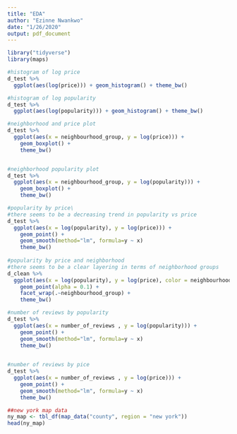 ```yaml
---
title: "EDA"
author: "Ezinne Nwankwo"
date: "1/26/2020"
output: pdf_document
---
```


```r
library("tidyverse")
library(maps)
```

```r

#histogram of log price
d_test %>% 
  ggplot(aes(log(price))) + geom_histogram() + theme_bw()

#histogram of log popularity
d_test %>% 
  ggplot(aes(log(popularity))) + geom_histogram() + theme_bw() 

#neighborhood and price plot
d_test %>% 
  ggplot(aes(x = neighbourhood_group, y = log(price))) +
    geom_boxplot() + 
    theme_bw()


#neighborhood popularity plot
d_test %>% 
  ggplot(aes(x = neighbourhood_group, y = log(popularity))) +
    geom_boxplot() + 
    theme_bw()

#popularity by price\
#there seems to be a decreasing trend in popularity vs price
d_test %>% 
  ggplot(aes(x = log(popularity), y = log(price))) +
    geom_point() + 
    geom_smooth(method="lm", formula=y ~ x)
    theme_bw()
    
#popularity by price and neighborhood
#there seems to be a clear layering in terms of neighborhood groups
d_clean %>% 
  ggplot(aes(x = log(popularity), y = log(price), color = neighbourhood_group)) +
    geom_point(alpha = 0.1) + 
    facet_wrap(.~neighbourhood_group) +
    theme_bw()

#number of reviews by popularity 
d_test %>% 
  ggplot(aes(x = number_of_reviews , y = log(popularity))) +
    geom_point() + 
    geom_smooth(method="lm", formula=y ~ x)
    theme_bw()
    

#number of reviews by pice
d_test %>% 
  ggplot(aes(x = number_of_reviews , y = log(price))) +
    geom_point() + 
    geom_smooth(method="lm", formula=y ~ x)
    theme_bw()

```



```r

##new york map data
ny_map <- tbl_df(map_data("county", region = "new york"))
head(ny_map)

```

